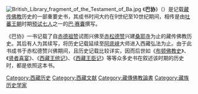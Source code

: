 {{unreferenced|time=2015-08-16T17:55:20+00:00}}
[[File:British_Library_fragment_of_the_Testament_of_Ba.jpg|thumb]]
《'''巴协'''》（{{bo|z=དབའ་བཞེད|w=dba' bzhed}}）是记载[[藏传佛教|藏传佛教]]历史的一部重要史书，其成书时间大约在9世纪至10世纪期间，相传是由[[吐蕃王朝|吐蕃王朝]]时期[[预试七人|预试七人]]之一的[[巴·赛囊|巴·赛囊]]撰写。

《巴协》一书记载了自[[赤德祖赞|赤德祖赞]]试图兴佛至[[赤松德赞|赤松德赞]]兴建[[桑耶寺|桑耶寺]]为止的藏传佛教历史。其后有人为其续写，将历史记载延续至[[阿底峡|阿底峡]]大师进入西藏弘法为止。由于此书成书于赤松德赞兴佛期间，且历史记载比较详实，因而后世如《[[布顿佛教史|布顿佛教史]]》、《[[贤者喜宴|贤者喜宴]]》、《[[西藏王统记|西藏王统记]]》、《[[西藏王臣记|西藏王臣记]]》等等众多史书在叙述该时期的历史时，都是依照这本书。

[[Category:西藏历史|Category:西藏历史]]
[[Category:西藏文献|Category:西藏文献]]
[[Category:藏傳佛教論書|Category:藏傳佛教論書]]
[[Category:藏族历史学家|Category:藏族历史学家]]
